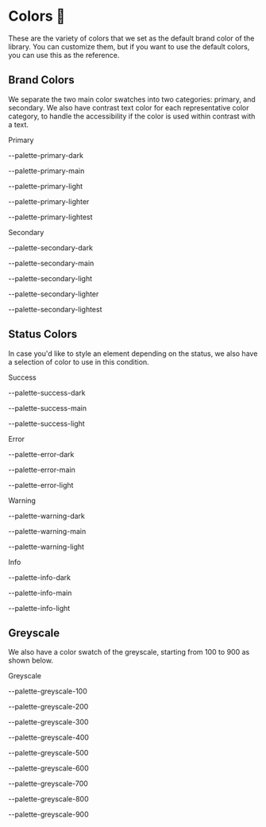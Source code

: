  
<Meta title="Foundation/Colors" />
 
# Colors 🎨

These are the variety of colors that we set as the default brand color of the library. You can customize them, but if you want to use the default colors, you can use this as the reference.

## Brand Colors

We separate the two main color swatches into two categories: primary, and secondary. We also have contrast text color for each representative color category, to handle the accessibility if the color is used within contrast with a text.

<Unstyled>
  <div className="palette-container">
    <div classNAme="palette-group">
      <p className="body-text">Primary</p>
      <div className="palette-item">
        <div className="color-swatch"  style={{backgroundColor: 'var(--palette-primary-dark)'}}/>
        <p className="caption-text">--palette-primary-dark</p>
      </div>
      <div className="palette-item">
        <div className="color-swatch"  style={{backgroundColor: 'var(--palette-primary-main)'}}/>
        <p className="caption-text">--palette-primary-main</p>
      </div>
      <div className="palette-item">
        <div className="color-swatch"  style={{backgroundColor: 'var(--palette-primary-light)'}}/>
        <p className="caption-text">--palette-primary-light</p>
      </div>
      <div className="palette-item">
        <div className="color-swatch"  style={{backgroundColor: 'var(--palette-primary-lighter)'}}/>
        <p className="caption-text">--palette-primary-lighter</p>
      </div>
      <div className="palette-item">
        <div className="color-swatch"  style={{backgroundColor: 'var(--palette-primary-lightest)'}}/>
        <p className="caption-text">--palette-primary-lightest</p>
      </div>
    </div>
    <div classNAme="palette-group">
      <p className="body-text">Secondary</p>
      <div className="palette-item">
        <div className="color-swatch"  style={{backgroundColor: 'var(--palette-secondary-dark)'}}/>
        <p className="caption-text">--palette-secondary-dark</p>
      </div>
      <div className="palette-item">
        <div className="color-swatch"  style={{backgroundColor: 'var(--palette-secondary-main)'}}/>
        <p className="caption-text">--palette-secondary-main</p>
      </div>
      <div className="palette-item">
        <div className="color-swatch"  style={{backgroundColor: 'var(--palette-secondary-light)'}}/>
        <p className="caption-text">--palette-secondary-light</p>
      </div>
      <div className="palette-item">
        <div className="color-swatch"  style={{backgroundColor: 'var(--palette-secondary-lighter)'}}/>
        <p className="caption-text">--palette-secondary-lighter</p>
      </div>
      <div className="palette-item">
        <div className="color-swatch"  style={{backgroundColor: 'var(--palette-secondary-lightest)'}}/>
        <p className="caption-text">--palette-secondary-lightest</p>
      </div>
    </div>
  </div>
</Unstyled>

## Status Colors

In case you'd like to style an element depending on the status, we also have a selection of color to use in this condition.

<Unstyled>
  <div className="palette-container">
    <div className="palette-group">
      <p className="body-text">Success</p>
      <div className="palette-item">
        <div className="color-swatch" style={{backgroundColor: 'var(--palette-success-dark)'}}/>
        <p className="caption-text">--palette-success-dark</p>
      </div>
      <div className="palette-item">
        <div className="color-swatch" style={{backgroundColor: 'var(--palette-success-main)'}}/>
        <p className="caption-text">--palette-success-main</p>
      </div>
      <div className="palette-item">
        <div className="color-swatch" style={{backgroundColor: 'var(--palette-success-light)'}}/>
        <p className="caption-text">--palette-success-light</p>
      </div>
    </div>
    <div className="palette-group">
      <p className="body-text">Error</p>
      <div className="palette-item">
        <div className="color-swatch" style={{backgroundColor: 'var(--palette-error-dark)'}}/>
        <p className="caption-text">--palette-error-dark</p>
      </div>
      <div className="palette-item">
        <div className="color-swatch" style={{backgroundColor: 'var(--palette-error-main)'}}/>
        <p className="caption-text">--palette-error-main</p>
      </div>
      <div className="palette-item">
        <div className="color-swatch" style={{backgroundColor: 'var(--palette-error-light)'}}/>
        <p className="caption-text">--palette-error-light</p>
      </div>
    </div>
    <div className="palette-group">
      <p className="body-text">Warning</p>
      <div className="palette-item">
        <div className="color-swatch" style={{backgroundColor: 'var(--palette-warning-dark)'}}/>
        <p className="caption-text">--palette-warning-dark</p>
      </div>
      <div className="palette-item">
        <div className="color-swatch" style={{backgroundColor: 'var(--palette-warning-main)'}}/>
        <p className="caption-text">--palette-warning-main</p>
      </div>
      <div className="palette-item">
        <div className="color-swatch" style={{backgroundColor: 'var(--palette-warning-light)'}}/>
        <p className="caption-text">--palette-warning-light</p>
      </div>
    </div>
    <div className="palette-group">
      <p className="body-text">Info</p>
      <div className="palette-item">
        <div className="color-swatch" style={{backgroundColor: 'var(--palette-info-dark)'}}/>
        <p className="caption-text">--palette-info-dark</p>
      </div>
      <div className="palette-item">
        <div className="color-swatch" style={{backgroundColor: 'var(--palette-info-main)'}}/>
        <p className="caption-text">--palette-info-main</p>
      </div>
      <div className="palette-item">
        <div className="color-swatch" style={{backgroundColor: 'var(--palette-info-light)'}}/>
        <p className="caption-text">--palette-info-light</p>
      </div>
    </div>
  </div>
</Unstyled>

## Greyscale

We also have a color swatch of the greyscale, starting from 100 to 900 as shown below.

<Unstyled>
  <div>
    <div className="palette-group">
      <p className="body-text">Greyscale</p>
      <div className="palette-item">
        <div className="color-swatch" style={{backgroundColor: 'var(--palette-greyscale-100)'}}/>
        <p className="caption-text">--palette-greyscale-100</p>
      </div>
      <div className="palette-item">
        <div className="color-swatch" style={{backgroundColor: 'var(--palette-greyscale-200)'}}/>
        <p className="caption-text">--palette-greyscale-200</p>
      </div>
      <div className="palette-item">
        <div className="color-swatch" style={{backgroundColor: 'var(--palette-greyscale-300)'}}/>
        <p className="caption-text">--palette-greyscale-300</p>
      </div>
      <div className="palette-item">
        <div className="color-swatch" style={{backgroundColor: 'var(--palette-greyscale-400)'}}/>
        <p className="caption-text">--palette-greyscale-400</p>
      </div>
      <div className="palette-item">
        <div className="color-swatch" style={{backgroundColor: 'var(--palette-greyscale-500)'}}/>
        <p className="caption-text">--palette-greyscale-500</p>
      </div>
      <div className="palette-item">
        <div className="color-swatch" style={{backgroundColor: 'var(--palette-greyscale-600)'}}/>
        <p className="caption-text">--palette-greyscale-600</p>
      </div>
      <div className="palette-item">
        <div className="color-swatch" style={{backgroundColor: 'var(--palette-greyscale-700)'}}/>
        <p className="caption-text">--palette-greyscale-700</p>
      </div>
      <div className="palette-item">
        <div className="color-swatch" style={{backgroundColor: 'var(--palette-greyscale-800)'}}/>
        <p className="caption-text">--palette-greyscale-800</p>
      </div>
      <div className="palette-item">
        <div className="color-swatch" style={{backgroundColor: 'var(--palette-greyscale-900)'}}/>
        <p className="caption-text">--palette-greyscale-900</p>
      </div>
    </div>
  </div>
</Unstyled>

<style jsx>{`
  .palette-container {
    display: flex;
    flex-wrap: wrap;
    gap: 48px;
  }

  .palette-group {
    display: flex;
    flex-direction: column;
    gap: 4px;
  }

  .palette-item {
    display: flex;
    gap: 12px;
    align-items: center;
  }

  .color-swatch {
    width: 48px;
    height: 24px;
  }

  .body-text {
    font: var(--body-medium-regular);
  }

  .caption-text {
    font: var(--caption-medium-regular);
    color: var(--palette-greyscale-900);
  }
`}</style>
